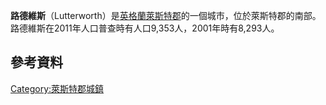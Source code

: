 {{Infobox UK place  
| country 				= 英格蘭
| official_name			= Lutterworth
| latitude				= 52.4585
| longitude				= -1.2029
| civil_parish			= Lutterworth
| population 			= 9,353
| population_ref 			= ([[United_Kingdom_Census_2011|2011]]<ref>[http://neighbourhood.statistics.gov.uk/dissemination/viewFullDataset.do?instanceSelection=03070&productId=779&$ph=60_61&datasetInstanceId=3070&startColumn=1&numberOfColumns=4&containerAreaId=790450 ONS Neighbourhood Statistics - Harborough District]</ref>)
| static_image			= [[Image:Market_Street,_Lutterworth.jpg|240px]] 
| static_image_caption	= 
| hide_services 			= yes
| website 				= [http://www.lutterworth.org.uk Lutterworth Town Council]
}}
'''路德維斯'''（Lutterworth）是[[英格蘭|英格蘭]][[萊斯特郡|萊斯特郡]]的一個城市，位於萊斯特郡的南部。路德維斯在2011年人口普查時有人口9,353人，2001年時有8,293人。

==參考資料==
{{Reflist}}
 [[Category:萊斯特郡城鎮|Category:萊斯特郡城鎮]]